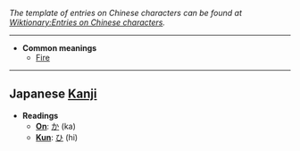 ''The template of entries on Chinese characters can be found at [[Wiktionary:Entries on Chinese characters]].''
----

*'''Common meanings'''
**[[Fire]]

----

==Japanese [[Kanji]]==

*'''Readings'''
**'''[[On]]''': [[か]] (ka)
**'''[[Kun]]''': [[ひ]] (hi)